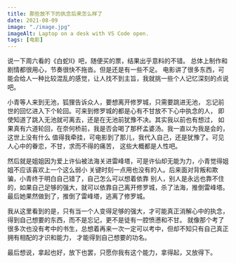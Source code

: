 ```yaml
---
title: 那些放不下的执念后来怎么样了
date: 2021-08-09
image: "./image.jpg"
imageAlt: Laptop on a desk with VS Code open.
tags: [电影]
---
```


说一下周六看的《白蛇Ⅱ》吧，随便买的票，结果出乎意料的不错。
总体上制作和剧情都很用心，节奏很快不拖沓。但是还是有一些不足。
电影讲了很多东西，可能会给人一种比较混乱的感觉，让人找不到主旨，我就挑一些个人记忆深刻的点说吧。

小青等人来到无池，狐狸告诉众人，要想离开修罗城，只需要跳进无池，
忘记前世的回忆进入下个轮回。可来到修罗城的都是心有不甘放不下心中执念的人，
即使知道了跳入无池就可离去，还是在无池前犹豫不决。其实我以前也有想过，
如果真有六道轮回，在奈何桥前，我是否会喝了那杯孟婆汤。我一直以为我是会的，这世上没有什么
值得我牵挂，可电影到了那儿，我代入自己，还是犹豫了。可见人心中的眷恋，不甘，求而不得的痛苦，
这些大概都是人性吧。

然后就是姐姐因为爱上许仙被法海关进雷峰塔，可是许仙却无能为力，小青觉得姐姐不应该喜欢上一个这么弱小
关键时刻一点用也没有的人。后来面对背叛和欺骗，小青终于明白自己错了，自己怎么可以想着依靠
别人，别人是永远也靠不住的，如果自己足够的强大，就可以依靠自己离开修罗城，杀了法海，推倒雷峰塔。
最后她果然做到了，推倒了雷峰塔，逃离了修罗城。

我从这里看到的是，只有当一个人变得足够的强大，才可能真正消解心中的执念，得到自己想要的东西，而不是忘记，更不是徒有一腔愤懑和不甘。
就像那个考了很多次也没有考中的书生，总想着再来一次一定可以考中，但却不知只有自己真正拥有相配的才识和能力，
才能得到自己想要的功名。

最后想说，拿起也好，放下也罢，只愿你我有这个能力，拿得起，又放得下。

